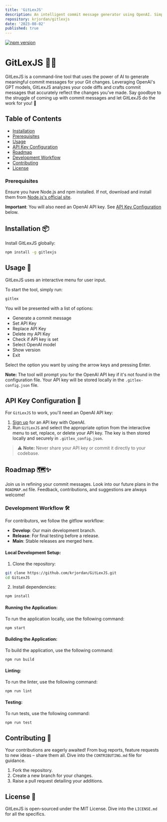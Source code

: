 ```yaml
---
title: 'GitLexJS'
description: An intelligent commit message generator using OpenAI. Simplify your Git workflow by auto-generating meaningful commit messages based on your code changes.
repository: krjordan/gitlexjs
date: '2023-08-02'
published: true
---
```


[![npm version](https://badge.fury.io/js/gitlexjs.svg)](https://www.npmjs.com/package/gitlexjs)

# GitLexJS 🚀✨

GitLexJS is a command-line tool that uses the power of AI to generate meaningful commit messages for your Git changes. Leveraging OpenAI's GPT models, GitLexJS analyzes your code diffs and crafts commit messages that accurately reflect the changes you've made. Say goodbye to the struggle of coming up with commit messages and let GitLexJS do the work for you! 🎉

## Table of Contents

- [Installation](#installation-📦)
- [Prerequisites](#prerequisites)
- [Usage](#usage-🚀)
- [API Key Configuration](#api-key-configuration-🔑)
- [Roadmap](#roadmap-🗺️✨)
- [Development Workflow](#development-workflow-🛠)
- [Contributing](#contributing-🤝)
- [License](#license-📄)

### Prerequisites

Ensure you have Node.js and npm installed. If not, download and install them from [Node.js's official site](https://nodejs.org/).

**Important**: You will also need an OpenAI API key. See [API Key Configuration](#api-key-configuration-🔑) below.

## Installation 📦

Install GitLexJS globally:

```bash
npm install -g gitlexjs
```

## Usage 🚀

GitLexJS uses an interactive menu for user input.

To start the tool, simply run:

```bash
gitlex
```

You will be presented with a list of options:

- Generate a commit message
- Set API Key
- Replace API Key
- Delete my API Key
- Check if API key is set
- Select OpenAI model
- Show version
- Exit

Select the option you want by using the arrow keys and pressing Enter.

**Note:** The tool will prompt you for the OpenAI API key if it's not found in the configuration file. Your API key will be stored locally in the `.gitlex-config.json` file.

## API Key Configuration 🔑

For `GitLexJS` to work, you'll need an OpenAI API key:

1. [Sign up](https://beta.openai.com/signup/) for an API key with OpenAI.
2. Run `GitLexJS` and select the appropriate option from the interactive menu to set, replace, or delete your API key. The key is then stored locally and securely in `.gitlex_config.json`.

> ⚠️ **Note:** Never share your API key or commit it directly to your codebase.

## Roadmap 🗺️✨

Join us in refining your commit messages. Look into our future plans in the `ROADMAP.md` file. Feedback, contributions, and suggestions are always welcome!

### Development Workflow 🛠

For contributors, we follow the gitflow workflow:

- **Develop**: Our main development branch.
- **Release**: For final testing before a release.
- **Main**: Stable releases are merged here.

#### Local Development Setup:

1. Clone the repository:

```bash
git clone https://github.com/krjordan/GitLexJS.git
cd GitLexJS
```

2. Install dependencies:

```bash
npm install
```

#### Running the Application:

To run the application locally, use the following command:

```bash
npm start
```

#### Building the Application:

To build the application, use the following command:

```bash
npm run build
```

#### Linting:

To run the linter, use the following command:

```bash
npm run lint
```

#### Testing:

To run tests, use the following command:

```bash
npm run test
```

## Contributing 🤝

Your contributions are eagerly awaited! From bug reports, feature requests to new ideas – share them all. Dive into the `CONTRIBUTING.md` file for guidance.

1. Fork the repository.
2. Create a new branch for your changes.
3. Raise a pull request detailing your additions.

## License 📄

GitLexJS is open-sourced under the MIT License. Dive into the `LICENSE.md` for all the specifics.
